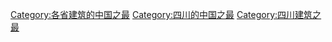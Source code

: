 [[Category:各省建筑的中国之最|Category:各省建筑的中国之最]]
[[Category:四川的中国之最|Category:四川的中国之最]]
[[Category:四川建筑之最|Category:四川建筑之最]]